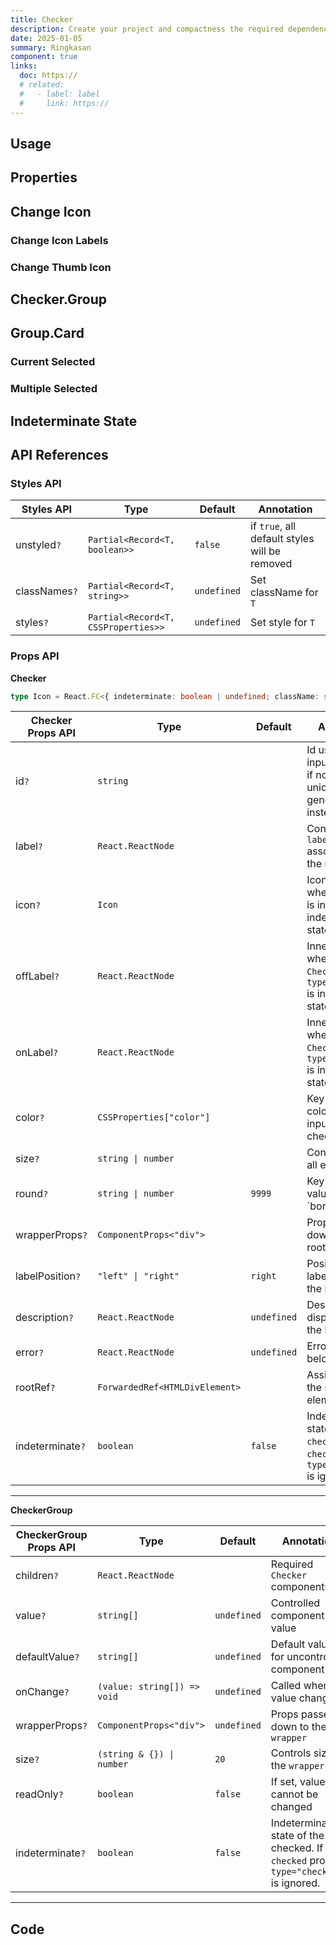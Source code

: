 ```yaml
---
title: Checker
description: Create your project and compactness the required dependencies.
date: 2025-01-05
summary: Ringkasan
component: true
links:
  doc: https://
  # related:
  #   - label: label
  #     link: https://
---
```


## Usage

<CheckerDemosUsage />

## Properties

<CheckerDemosConfigurator />

## Change Icon

### Change Icon Labels

<CheckerDemosChangeIconLabels />

### Change Thumb Icon

<CheckerDemosChangeThumbIcon />

## Checker.Group

<CheckerDemosGroup />

## Group.Card

<CheckerDemosGroupCard />

### Current Selected

<CheckerDemosCurrentSelected />

### Multiple Selected

<CheckerDemosMultipleSelected />

## Indeterminate State

<CheckerDemosIndeterminate />

## API References

### Styles API

| Styles API    | Type                                | Default     | Annotation                                    |
| ------------- | ----------------------------------- | ----------- | --------------------------------------------- |
| unstyled`?`   | `Partial<Record<T, boolean>>`       | `false`     | if `true`, all default styles will be removed |
| classNames`?` | `Partial<Record<T, string>>`        | `undefined` | Set className for `T`                         |
| styles`?`     | `Partial<Record<T, CSSProperties>>` | `undefined` | Set style for `T`                             |

### Props API

**Checker**

```ts
type Icon = React.FC<{ indeterminate: boolean | undefined; className: string }>;
```

| Checker Props API | Type                           | Default     | Annotation                                                                                     |
| ----------------- | ------------------------------ | ----------- | ---------------------------------------------------------------------------------------------- |
| id`?`             | `string`                       |             | Id used to bind input and label, if not passed, unique id will be generated instead            |
| label`?`          | `React.ReactNode`              |             | Content of the `label` associated with the radio                                               |
| icon`?`           | `Icon`                         |             | Icon displayed when checked is in checked or indeterminate state                               |
| offLabel`?`       | `React.ReactNode`              |             | Inner label when the `Checker` at `type="switch"` is in unchecked state                        |
| onLabel`?`        | `React.ReactNode`              |             | Inner label when the `Checker` at `type="switch"` is in checked state                          |
| color`?`          | `CSSProperties["color"]`       |             | Key of CSS color to set input color in checked state.                                          |
| size`?`           | `string \| number`             |             | Controls size of all elements                                                                  |
| round`?`          | `string \| number`             | `9999`      | Key of CSS value to set `border-radius                                                         |
| wrapperProps`?`   | `ComponentProps<"div">`        |             | Props passed down to the root element                                                          |
| labelPosition`?`  | `"left" \| "right"`            | `right`     | Position of the label relative to the input                                                    |
| description`?`    | `React.ReactNode`              | `undefined` | Description displayed below the label                                                          |
| error`?`          | `React.ReactNode`              | `undefined` | Error displayed below the label                                                                |
| rootRef`?`        | `ForwardedRef<HTMLDivElement>` |             | Assigns ref of the root element                                                                |
| indeterminate`?`  | `boolean`                      | `false`     | Indeterminate state of the `checkbox`. If set, `checked` prop at `type="checkbox"` is ignored. |

---

**CheckerGroup**

| CheckerGroup Props API | Type                        | Default     | Annotation                                                                                  |
| ---------------------- | --------------------------- | ----------- | ------------------------------------------------------------------------------------------- |
| children`?`            | `React.ReactNode`           |             | Required `Checker` components                                                               |
| value`?`               | `string[]`                  | `undefined` | Controlled component value                                                                  |
| defaultValue`?`        | `string[]`                  | `undefined` | Default value for uncontrolled component                                                    |
| onChange`?`            | `(value: string[]) => void` | `undefined` | Called when value changes                                                                   |
| wrapperProps`?`        | `ComponentProps<"div">`     | `undefined` | Props passed down to the `wrapper`                                                          |
| size`?`                | `(string & {}) \| number`   | `20`        | Controls size of the `wrapper`                                                              |
| readOnly`?`            | `boolean`                   | `false`     | If set, value cannot be changed                                                             |
| indeterminate`?`       | `boolean`                   | `false`     | Indeterminate state of the checked. If set, `checked` prop at `type="checkbox"` is ignored. |

---

## Code
